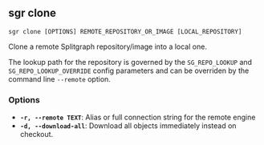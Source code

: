 
## sgr clone

```sgr clone [OPTIONS] REMOTE_REPOSITORY_OR_IMAGE [LOCAL_REPOSITORY]```

Clone a remote Splitgraph repository/image into a local one.

The lookup path for the repository is governed by the ``SG_REPO_LOOKUP`` and ``SG_REPO_LOOKUP_OVERRIDE``
config parameters and can be overriden by the command line ``--remote`` option.

### Options

  * **`-r, --remote TEXT`**: Alias or full connection string for the remote engine
  * **`-d, --download-all`**: Download all objects immediately instead on checkout.
